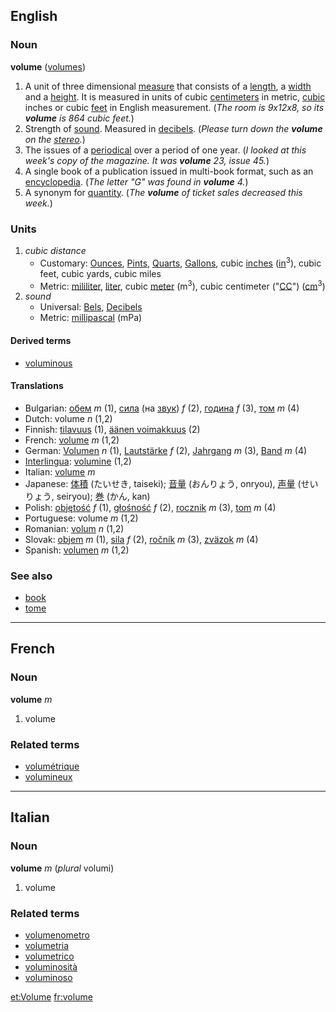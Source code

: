 ==English==
=== Noun ===
'''volume''' ([[volumes]])

#A unit of three dimensional [[measure]] that consists of a [[length]], a [[width]] and a [[height]].  It is measured in units of cubic [[centimeter]]s in metric, [[cubic]] inches or cubic [[feet]] in English measurement.  (''The room is 9x12x8, so its '''volume''' is 864 cubic feet.'')
#Strength of [[sound]].  Measured in [[decibel]]s.  (''Please turn down the '''volume''' on the [[stereo]].'')
#The issues of a [[periodical]] over a period of one year.  (''I looked at this week's copy of the magazine.  It was '''volume''' 23, issue 45.'')
#A single book of a publication issued in multi-book format, such as an [[encyclopedia]].  (''The letter "G" was found in '''volume''' 4.'')
#A synonym for [[quantity]]. (''The '''volume''' of ticket sales decreased this week.'')

=== Units ===
#''cubic distance''
#*Customary: [[Ounce]]s, [[Pint]]s, [[Quart]]s, [[Gallon]]s, cubic [[inch]]es ([[in]]<sup>3</sup>), cubic feet, cubic yards, cubic miles
#*Metric: [[mililiter]], [[liter]], cubic [[meter]] (m<sup>3</sup>), cubic centimeter ("[[CC]]") ([[cm]]<sup>3</sup>)
#''sound''
#*Universal: [[Bel]]s, [[Decibel]]s
#*Metric: [[millipascal]] (mPa)

==== Derived terms ====
*[[voluminous]]

==== Translations ====
*Bulgarian: [[обем]] ''m'' (1), [[сила]] (на [[звук]]) ''f'' (2), [[година]] ''f'' (3), [[том]] ''m'' (4)
*Dutch: volume ''n'' (1,2)
*Finnish: [[tilavuus]] (1), [[äänen voimakkuus]] (2)
*French: [[volume#French|volume]] ''m'' (1,2)
*German: [[Volumen]] ''n'' (1), [[Lautstärke]] ''f'' (2), [[Jahrgang]] ''m'' (3), [[Band]] ''m'' (4)
*[[Interlingua]]: [[volumine]] (1,2)
*Italian: [[volume#Italian|volume]] ''m''
*Japanese: [[体積]] (たいせき, taiseki); [[音量]] (おんりょう, onryou), [[声量]] (せいりょう, seiryou); [[巻]] (かん, kan)
*Polish: [[objętość]] ''f'' (1), [[głośność]] ''f'' (2), [[rocznik]] ''m'' (3), [[tom]] ''m'' (4)
*Portuguese: volume ''m'' (1,2)
*Romanian: [[volum]] ''n'' (1,2)
*Slovak: [[objem#Slovak|objem]] ''m'' (1), [[sila#Slovak|sila]] ''f'' (2), [[ročník#Slovak|ročník]] ''m'' (3), [[zväzok#Slovak|zväzok]] ''m'' (4)
*Spanish: [[volumen]] ''m'' (1,2)

===See also===
*[[book]]
*[[tome]]

----

==French==
===Noun===
'''volume''' ''m''

# volume

===Related terms===
*[[volumétrique]]
*[[volumineux]]

----

==Italian==
===Noun===
'''volume''' ''m'' (''plural'' volumi)

# volume

===Related terms===
*[[volumenometro]]
*[[volumetria]]
*[[volumetrico]]
*[[voluminosità]]
*[[voluminoso]]

[[et:Volume]]
[[fr:volume]]